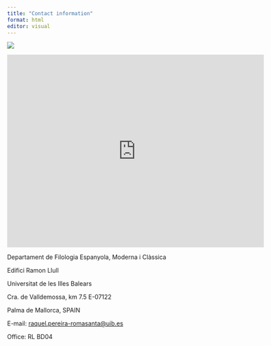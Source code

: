 ```yaml
---
title: "Contact information"
format: html
editor: visual
---
```


![](images/uni.jpeg) 

<iframe src="https://www.google.com/maps/embed?pb=!1m18!1m12!1m3!1d3072.629665732722!2d2.644309076283817!3d39.63554157157594!2m3!1f0!2f0!3f0!3m2!1i1024!2i768!4f13.1!3m3!1m2!1s0x1297ed3b11dcc90f%3A0x43c1eb269689a121!2sEdifici%20Ramon%20Llull!5e0!3m2!1sgl!2sde!4v1698500276602!5m2!1sgl!2sde" width="600" height="450" style="border:0;" allowfullscreen loading="lazy" referrerpolicy="no-referrer-when-downgrade">

</iframe>

Departament de Filologia Espanyola, Moderna i Clàssica

Edifici Ramon Llull

Universitat de les Illes Balears

Cra. de Valldemossa, km 7.5 E-07122

Palma de Mallorca, SPAIN

E-mail: [raquel.pereira-romasanta\@uib.es](mailto:raquel.pereira-romasanta@uib.es)

Office: RL BD04
